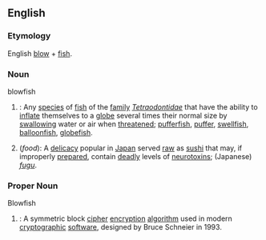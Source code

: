 ==English==
{{wikipedia}}
===Etymology===
English [[blow]] + [[fish]].

===Noun===
;blowfish
#{{cattag|fish}}: Any [[species]] of [[fish]] of the [[family]] ''[[Tetraodontidae]]'' that have the ability to [[inflate]] themselves to a [[globe]] several times their normal size by [[swallow]]ing water or air when [[threaten]]ed; [[pufferfish]], [[puffer]], [[swellfish]], [[balloonfish]], [[globefish]].
#(''food''): A [[delicacy]] popular in [[Japan]] served [[raw]] as [[sushi]] that may, if improperly [[prepare]]d, contain [[deadly]] levels of [[neurotoxin]]s; (Japanese) ''[[fugu]]''.

===Proper Noun===
;Blowfish
#{{cattag|computing}}: A symmetric block [[cipher]] [[encryption]] [[algorithm]] used in modern [[cryptographic]] [[software]], designed by Bruce Schneier in 1993.
